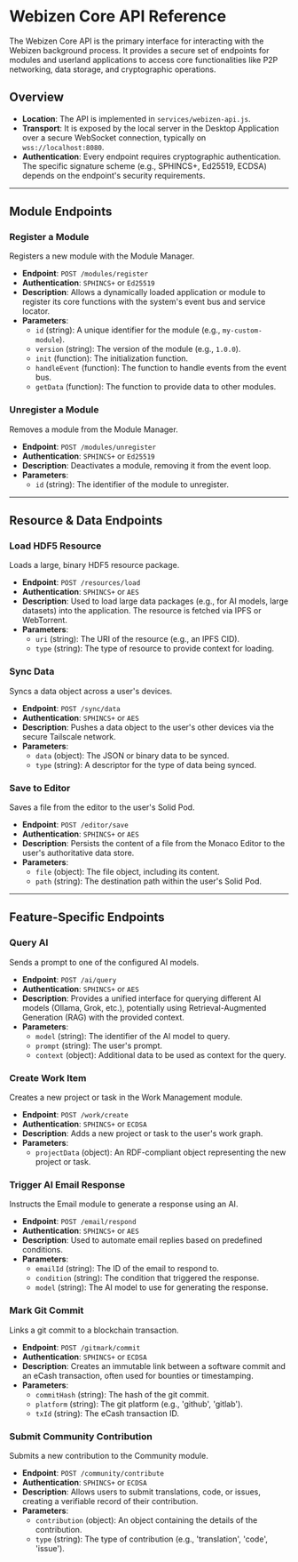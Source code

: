# Webizen Core API Reference

The Webizen Core API is the primary interface for interacting with the Webizen background process. It provides a secure set of endpoints for modules and userland applications to access core functionalities like P2P networking, data storage, and cryptographic operations.

## Overview

-   **Location**: The API is implemented in `services/webizen-api.js`.
-   **Transport**: It is exposed by the local server in the Desktop Application over a secure WebSocket connection, typically on `wss://localhost:8080`.
-   **Authentication**: Every endpoint requires cryptographic authentication. The specific signature scheme (e.g., SPHINCS+, Ed25519, ECDSA) depends on the endpoint's security requirements.

---

## Module Endpoints

### Register a Module

Registers a new module with the Module Manager.

-   **Endpoint**: `POST /modules/register`
-   **Authentication**: `SPHINCS+` or `Ed25519`
-   **Description**: Allows a dynamically loaded application or module to register its core functions with the system's event bus and service locator.
-   **Parameters**:
    -   `id` (string): A unique identifier for the module (e.g., `my-custom-module`).
    -   `version` (string): The version of the module (e.g., `1.0.0`).
    -   `init` (function): The initialization function.
    -   `handleEvent` (function): The function to handle events from the event bus.
    -   `getData` (function): The function to provide data to other modules.

### Unregister a Module

Removes a module from the Module Manager.

-   **Endpoint**: `POST /modules/unregister`
-   **Authentication**: `SPHINCS+` or `Ed25519`
-   **Description**: Deactivates a module, removing it from the event loop.
-   **Parameters**:
    -   `id` (string): The identifier of the module to unregister.

---

## Resource & Data Endpoints

### Load HDF5 Resource

Loads a large, binary HDF5 resource package.

-   **Endpoint**: `POST /resources/load`
-   **Authentication**: `SPHINCS+` or `AES`
-   **Description**: Used to load large data packages (e.g., for AI models, large datasets) into the application. The resource is fetched via IPFS or WebTorrent.
-   **Parameters**:
    -   `uri` (string): The URI of the resource (e.g., an IPFS CID).
    -   `type` (string): The type of resource to provide context for loading.

### Sync Data

Syncs a data object across a user's devices.

-   **Endpoint**: `POST /sync/data`
-   **Authentication**: `SPHINCS+` or `AES`
-   **Description**: Pushes a data object to the user's other devices via the secure Tailscale network.
-   **Parameters**:
    -   `data` (object): The JSON or binary data to be synced.
    -   `type` (string): A descriptor for the type of data being synced.

### Save to Editor

Saves a file from the editor to the user's Solid Pod.

-   **Endpoint**: `POST /editor/save`
-   **Authentication**: `SPHINCS+` or `AES`
-   **Description**: Persists the content of a file from the Monaco Editor to the user's authoritative data store.
-   **Parameters**:
    -   `file` (object): The file object, including its content.
    -   `path` (string): The destination path within the user's Solid Pod.

---

## Feature-Specific Endpoints

### Query AI

Sends a prompt to one of the configured AI models.

-   **Endpoint**: `POST /ai/query`
-   **Authentication**: `SPHINCS+` or `AES`
-   **Description**: Provides a unified interface for querying different AI models (Ollama, Grok, etc.), potentially using Retrieval-Augmented Generation (RAG) with the provided context.
-   **Parameters**:
    -   `model` (string): The identifier of the AI model to query.
    -   `prompt` (string): The user's prompt.
    -   `context` (object): Additional data to be used as context for the query.

### Create Work Item

Creates a new project or task in the Work Management module.

-   **Endpoint**: `POST /work/create`
-   **Authentication**: `SPHINCS+` or `ECDSA`
-   **Description**: Adds a new project or task to the user's work graph.
-   **Parameters**:
    -   `projectData` (object): An RDF-compliant object representing the new project or task.

### Trigger AI Email Response

Instructs the Email module to generate a response using an AI.

-   **Endpoint**: `POST /email/respond`
-   **Authentication**: `SPHINCS+` or `AES`
-   **Description**: Used to automate email replies based on predefined conditions.
-   **Parameters**:
    -   `emailId` (string): The ID of the email to respond to.
    -   `condition` (string): The condition that triggered the response.
    -   `model` (string): The AI model to use for generating the response.

### Mark Git Commit

Links a git commit to a blockchain transaction.

-   **Endpoint**: `POST /gitmark/commit`
-   **Authentication**: `SPHINCS+` or `ECDSA`
-   **Description**: Creates an immutable link between a software commit and an eCash transaction, often used for bounties or timestamping.
-   **Parameters**:
    -   `commitHash` (string): The hash of the git commit.
    -   `platform` (string): The git platform (e.g., 'github', 'gitlab').
    -   `txId` (string): The eCash transaction ID.

### Submit Community Contribution

Submits a new contribution to the Community module.

-   **Endpoint**: `POST /community/contribute`
-   **Authentication**: `SPHINCS+` or `ECDSA`
-   **Description**: Allows users to submit translations, code, or issues, creating a verifiable record of their contribution.
-   **Parameters**:
    -   `contribution` (object): An object containing the details of the contribution.
    -   `type` (string): The type of contribution (e.g., 'translation', 'code', 'issue').

